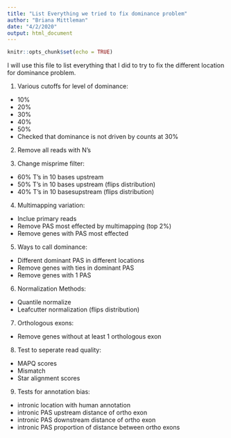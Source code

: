 ```yaml
---
title: "List Everything we tried to fix dominance problem"
author: "Briana Mittleman"
date: "4/2/2020"
output: html_document
---
```


```r
knitr::opts_chunk$set(echo = TRUE)
```

I will use this file to list everything that I did to try to fix the different location for dominance problem.  

1. Various cutoffs for level of dominance:  
 
  * 10%   
  * 20%  
  * 30%  
  * 40%  
  * 50%  
  * Checked that dominance is not driven by counts at 30%    
  
2. Remove all reads with N's  

3. Change misprime filter:

  * 60% T's in 10 bases upstream  
  * 50% T's in 10 bases upstream (flips distribution)
  * 40% T's in 10 basesupstream (flips distribution) 
  
4. Multimapping variation:  

  * Inclue primary reads
  * Remove PAS most effected by multimapping (top 2%)
  * Remove genes with PAS most effected  
  
5. Ways to call dominance:  

  * Different dominant PAS in different locations 
  * Remove genes with ties in dominant PAS 
  * Remove genes with 1 PAS  
  
6. Normalization Methods: 

  * Quantile normalize 
  * Leafcutter normalization (flips distribution)
  
7. Orthologous exons:

  * Remove genes without at least 1 orthologous exon  
  
8. Test to seperate read quality: 
  * MAPQ scores
  * Mismatch 
  * Star alignment scores 
  
9. Tests for annotation bias:  

  * intronic location with human annotation
  * intronic PAS upstream distance of ortho exon 
  * intronic PAS downstream distance of ortho exon 
  * intronic PAS proportion of distance between ortho exons  
